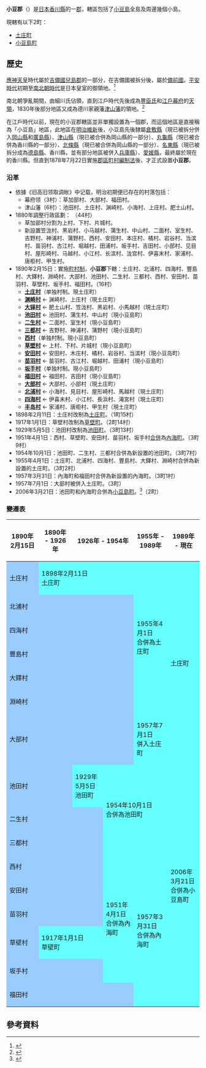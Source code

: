 {{日本郡
| 郡 = 小豆郡
| 日文原名 = 小豆郡
| 平假名 = しょうずぐん
| 羅馬字拼音 = Shōzu-gun
| 地圖 = [[File:Kagawa-shozu-district.svg|250px]]
| 都道府縣 = 香川縣
| 編號 = 
| 町 = 2
| 村 = 
| 經度 = 
| 緯度 = 
| 註記 = 
|}}
'''小豆郡'''（{{jpn|j=小豆郡|hg=しょうずぐん|rm=Shōzu gun|f=y}}）是[[日本|日本]][[香川縣|香川縣]]的一[[郡|郡]]，轄區包括了[[小豆島_(日本)|小豆島]]全島及周邊幾個小島。

現轄有以下2町：
* [[土庄町|土庄町]]
* [[小豆島町|小豆島町]]

==歷史==
[[應神天皇|應神天皇]]時代屬於[[吉備國|吉備國]][[兒島郡|兒島郡]]的一部分，在吉備國被拆分後，屬於[[備前國|備前國]]。[[平安時代|平安時代]]初期至[[南北朝時代_(日本)|南北朝時代]]是日本皇室的御領地。<ref>{{cite web| title=歷史| url=http://www.town.shodoshima.lg.jp/about/history.html| publisher=小豆島町公所| accessdate=2012-10-27| language=ja| archive-url=https://web.archive.org/web/20130320154106/http://www.town.shodoshima.lg.jp/about/history.html| archive-date=2013-03-20| dead-url=yes}}</ref>

南北朝爭亂期間，由細川氏佔領，直到江戶時代先後成為[[豐臣氏|豐臣氏]]和[[江戶幕府|江戶幕府]]的[[天領|天領]]，1830年後部分地區又成為德川家親藩[[津山藩|津山藩]]的領地。<ref name="profile">{{cite web| title=プロフィール| url=http://www.town.tonosho.kagawa.jp/syoukai.htm| publisher=土庄町公所| accessdate=2012-10-25| language=ja| deadurl=yes| archiveurl=https://web.archive.org/web/20120805211617/http://www.town.tonosho.kagawa.jp/syoukai.htm| archivedate=2012-08-05}}</ref>

在江戶時代以前，現在的小豆郡轄區並非單獨設置為一個郡，而這個地區是直接稱為「小豆島」地區，此地區在[[明治維新|明治維新]]後，小豆島先後隸屬[[倉敷縣|倉敷縣]]（現已被拆分併入[[岡山縣|岡山縣]]和[[廣島縣|廣島縣]]）、[[津山縣|津山縣]]（現已被合併為岡山縣的一部分）、[[丸龜縣|丸龜縣]]（現已被合併為香川縣的一部分）、[[北條縣|北條縣]]（現已被合併為岡山縣的一部分）、[[名東縣|名東縣]]（現已被拆分成為[[德島縣|德島縣]]、香川縣，並有部分地區被併入[[兵庫縣|兵庫縣]]）、[[愛媛縣|愛媛縣]]，最終屬於現在的香川縣。但直到1878年7月22日實施[[郡區町村編制法|郡區町村編制法]]後，才正式設置'''小豆郡'''。

===沿革===
*依據《旧高旧领取调帐》中记载，明治初期便已存在的村落包括：
** 幕府领（3村）：草加部村、大部村、福田村。 
** 津山藩（6村）：池田村、土庄村、渊崎村、小海村、上庄村、肥土山村。
* 1880年調整行政區劃： （44村）
** 草加部村分割为上村、下村、片城村。
** 新設置笠泷村、黑岩村、小马越村、蒲生村、中山村、二面村、室生村、吉野村、神浦村、蒲野村、西村、安田村、本庄村、橘村、岩谷村、当滨村、苗羽村、古江村、堀越村、田浦村、坂手村、吉田村、小部村、见目村、屋形崎村、马越村、小江村、长滨村、泷宫村、伊喜末村、家浦村、唐柜村、甲生村。
* 1890年2月15日：實施[[町村制|町村制]]，'''小豆郡'''下轄：土庄村、北浦村、四海村、豐島村、大鐸村、淵崎村、大部村、池田村、二生村、三都村、西村、安田村、苗羽村、草壁村、坂手村、福田村。（16村）
** '''[[土庄町|土庄村]]'''（单独村制。現土庄町）
** '''[[渊崎村|渊崎村]]''' ← 渊崎村、上庄村（現土庄町）
** '''[[大铎村|大铎村]]''' ← 肥土山村、笠泷村、黑岩村、小馬越村（現土庄町）
** '''[[池田町_(香川县)|池田村]]''' ← 池田村、蒲生村、中山村（現小豆島町）
** '''[[二生村|二生村]]''' ← 二面村、室生村（現小豆島町）
** '''[[三都村_(香川县)|三都村]]''' ← 吉野村、神浦村、蒲野村（現小豆島町）
** '''[[西村_(香川县)|西村]]'''（单独村制。現小豆島町）
** '''[[草壁町|草壁村]]''' ← 上村、下村、片城村（現小豆島町）
** '''[[安田村_(香川县)|安田村]]''' ← 安田村、木庄村、橘村、岩谷村、当滨村（現小豆岛町）
** '''[[苗羽村|苗羽村]]''' ← 苗羽村、古江村、堀越村、田浦村（現小豆島町）
** '''[[坂手村_(香川县)|坂手村]]'''（单独村制。現小豆島町）
** '''[[福田村_(香川县)|福田村]]''' ← 福田村、吉田村（現小豆島町）
** '''[[大部村_(香川县)|大部村]]''' ← 大部村、小部村（現土庄町）
** '''[[北浦村_(香川县)|北浦村]]''' ← 小海村、見目村、屋形崎村、馬越村（現土庄町）
** '''[[四海村|四海村]]''' ← 伊喜末村、小江村、長浜村、滝宮村（現土庄町）
** '''[[丰島村_(香川県)|丰岛村]]''' ← 家浦村、唐柜村、甲生村（現土庄町）
* 1898年2月11日：土庄村改制為[[土庄町|土庄町]]。（1町15村）
* 1917年1月1日：草壁村改制為[[草壁町|草壁町]]。（2町14村）
* 1929年5月5日：池田村改制為[[池田町_(香川縣)|池田町]]。（3町13村）
* 1951年4月1日：西村、草壁町、安田村、苗羽村、坂手村[[市町村合併|合併]]為[[內海町_(香川縣)|內海町]]。（3町9村）
* 1954年10月1日：池田町、二生村、三都村合併為新設置的池田町。（3町7村）
* 1955年4月1日：土庄町、北浦村、四海村、豐島村、大鐸村、淵崎村合併為新設置的土庄町。（3町2村）
* 1957年3月31日：內海町和福田村合併為新設置的內海町。（3町1村）
* 1957年7月1日：大部村被併入土庄町。（3町）
* 2006年3月21日：池田町和內海町合併為[[小豆島町|小豆島町]]。<ref>{{cite web| title=小豆島町の概要| url=http://www.town.shodoshima.lg.jp/about/outline.html| publisher=小豆島町公所| accessdate=2012-10-27| language=ja| archive-url=https://web.archive.org/web/20130326030723/http://www.town.shodoshima.lg.jp/about/outline.html| archive-date=2013-03-26| dead-url=yes}}</ref>（2町）

===變遷表===
{| class="wikitable" style="font-size:small"
! 1890年2月15日
! 1890年 - 1926年
! colspan=2 | 1926年 - 1954年
! 1955年 - 1989年
! 1989年 - 現在
! 現在
|-
| style="background-color:#9cf;" | 土庄村
| colspan=3 style="background-color:#6ff;" | 1898年2月11日<br>土庄町
| rowspan=6 style="background-color:#6ff;" | 1955年4月1日<br>合併為土庄町
| rowspan=7 colspan=2 style="background-color:#6ff;" | 土庄町
|-
| colspan=4 style="background-color:#9cf;" | 北浦村
|-
| colspan=4 style="background-color:#9cf;" | 四海村
|-
| colspan=4 style="background-color:#9cf;" | 豐島村
|-
| colspan=4 style="background-color:#9cf;" | 大鐸村
|-
| colspan=4 style="background-color:#9cf;" | 淵崎村
|-
| colspan=4 style="background-color:#9cf;" | 大部村
| style="background-color:#6ff;" | 1957年7月1日<br>併入土庄町
|-
| colspan=2 style="background-color:#9cf;" | 池田村
| style="background-color:#6ff;" | 1929年5月5日<br>池田町
| rowspan=3 colspan=2 style="background-color:#6ff;" | 1954年10月1日<br>合併為池田町
| rowspan=9 colspan=2 style="background-color:#6ff;" | 2006年3月21日<br>合併為小豆島町
|-
| colspan=3 style="background-color:#9cf;" | 二生村
|-
| colspan=3 style="background-color:#9cf;" | 三都村
|-
| colspan=3 style="background-color:#9cf;" | 西村
| rowspan=5 style="background-color:#6ff;" | 1951年4月1日<br>合併為內海町
| rowspan=6 style="background-color:#6ff;" | 1957年3月31日<br>合併為內海町
|-
| colspan=3 style="background-color:#9cf;" | 安田村
|-
| colspan=3 style="background-color:#9cf;" | 苗羽村
|-
| style="background-color:#9cf;" | 草壁村
| colspan=2 style="background-color:#6ff;" | 1917年1月1日<br>草壁町
|-
| colspan=3 style="background-color:#9cf;" | 坂手村
|-
| colspan=4 style="background-color:#9cf;" | 福田村
|}

==參考資料==
{{reflist}}

{{香川縣}}
{{讚岐國的郡}}